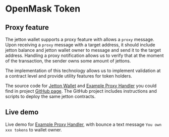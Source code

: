 
# OpenMask Token

## Proxy feature

The jetton wallet supports a proxy feature with allows a `proxy` message. Upon receiving a `proxy` message with a target address,
it should include jetton balance and jetton wallet owner to message and send it to the target address. Handling a proxy notification
allows us to verify that at the moment of the transaction, the sender owns some amount of jettons.

The implementation of this technology allows us to implement validation at a contract level and provide utility features for token holders.

The source code for [Jetton Wallet](https://github.com/OpenProduct/openmask-token/blob/main/contracts/jetton-wallet.fc)
and [Example Proxy Handler](https://github.com/OpenProduct/openmask-token/blob/main/contracts/proxy-handler-example.fc)
you could find in project [GitHub page](https://github.com/OpenProduct/openmask-token).
The GitHub project includes instructions and scripts to deploy the same jetton contracts.

## Live demo

Live demo for [Example Proxy Handler](https://github.com/OpenProduct/openmask-token/blob/18c3fa97580f4294fec8cd408e0d03d5148c1652/contracts/proxy-handler-example.fc#L60), with bounce a text message `You own xxx tokens` to wallet owner.

<Proxy />
